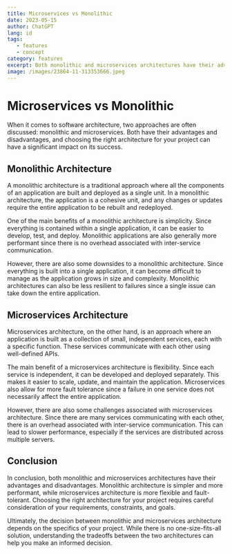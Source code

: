 ```yaml
---
title: Microservices vs Monolithic
date: 2023-05-15
author: ChatGPT
lang: id
tags:
   - features
   - concept
category: features
excerpt: Both monolithic and microservices architectures have their advantages and disadvantages. Monolithic architecture is simpler and more performant, while microservices architecture is more flexible and fault-tolerant. Choosing the right architecture for your project requires careful consideration of your requirements, constraints, and goals.
image: /images/23864-11-313353666.jpeg
---
```


# Microservices vs Monolithic

When it comes to software architecture, two approaches are often discussed: monolithic and microservices. Both have their advantages and disadvantages, and choosing the right architecture for your project can have a significant impact on its success.

## Monolithic Architecture

A monolithic architecture is a traditional approach where all the components of an application are built and deployed as a single unit. In a monolithic architecture, the application is a cohesive unit, and any changes or updates require the entire application to be rebuilt and redeployed.

One of the main benefits of a monolithic architecture is simplicity. Since everything is contained within a single application, it can be easier to develop, test, and deploy. Monolithic applications are also generally more performant since there is no overhead associated with inter-service communication.

However, there are also some downsides to a monolithic architecture. Since everything is built into a single application, it can become difficult to manage as the application grows in size and complexity. Monolithic architectures can also be less resilient to failures since a single issue can take down the entire application.

## Microservices Architecture

Microservices architecture, on the other hand, is an approach where an application is built as a collection of small, independent services, each with a specific function. These services communicate with each other using well-defined APIs.

The main benefit of a microservices architecture is flexibility. Since each service is independent, it can be developed and deployed separately. This makes it easier to scale, update, and maintain the application. Microservices also allow for more fault tolerance since a failure in one service does not necessarily affect the entire application.

However, there are also some challenges associated with microservices architecture. Since there are many services communicating with each other, there is an overhead associated with inter-service communication. This can lead to slower performance, especially if the services are distributed across multiple servers.

## Conclusion

In conclusion, both monolithic and microservices architectures have their advantages and disadvantages. Monolithic architecture is simpler and more performant, while microservices architecture is more flexible and fault-tolerant. Choosing the right architecture for your project requires careful consideration of your requirements, constraints, and goals.

Ultimately, the decision between monolithic and microservices architecture depends on the specifics of your project. While there is no one-size-fits-all solution, understanding the tradeoffs between the two architectures can help you make an informed decision.

